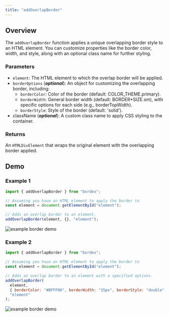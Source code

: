 ```yaml
---
title: "addOverlapBorder"
---
```



## Overview

The `addOverlapBorder` function applies a unique overlapping border style to an HTML element. You can customize properties like the border color, width, and style, along with an optional class name for further styling.

### Parameters

- `element`: The HTML element to which the overlap border will be applied.
- `borderOptions` (**_optional_**): An object for customizing the overlapping border, including:
  - `borderColor`: Color of the border (default: COLOR_THEME.primary).
  - `borderWidth`: General border width (default: BORDER*SIZE.sm), with specific options for each side (e.g., borderTopWidth).
  - `borderStyle`: Style of the border (default: 'solid').
- className (***optional***): A custom class name to apply CSS styling to the container.

### Returns

An `HTMLDivElement` that wraps the original element with the overlapping border applied.

## Demo

<NoteAdmonition />

### Example 1

```js
import { addOverlapBorder } from "bordex";

// Assuming you have an HTML element to apply the border to
const element = document.getElementById("element");

// Adds an overlap border to an element.
addOverlapBorder(element, {}, "element");
```

![example border demo](/border-style-images/overlap-border-demo.jpg)

### Example 2

```js
import { addOverlapBorder } from "bordex";

// Assuming you have an HTML element to apply the border to
const element = document.getElementById("element");

// Adds an overlap border to an element with a specified options.
addOverlapBorder(
  element,
  { borderColor: "#BFFF00", borderWidth: "15px", borderStyle: "double" },
  "element"
);
```

![example border demo](/border-style-images/overlap-border-demo-options.jpg)
